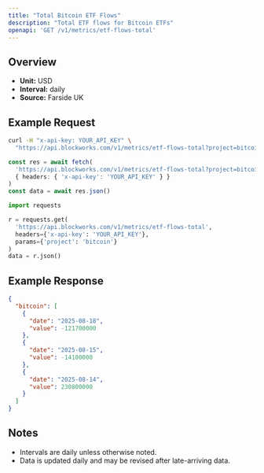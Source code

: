 ```yaml
---
title: "Total Bitcoin ETF Flows"
description: "Total ETF flows for Bitcoin ETFs"
openapi: 'GET /v1/metrics/etf-flows-total'
---
```


## Overview

- **Unit:** USD
- **Interval:** daily
- **Source:** Farside UK

## Example Request

<CodeGroup>

```bash cURL
curl -H "x-api-key: YOUR_API_KEY" \
  "https://api.blockworks.com/v1/metrics/etf-flows-total?project=bitcoin"
```

```typescript TypeScript
const res = await fetch(
  'https://api.blockworks.com/v1/metrics/etf-flows-total?project=bitcoin',
  { headers: { 'x-api-key': 'YOUR_API_KEY' } }
)
const data = await res.json()
```

```python Python
import requests

r = requests.get(
  'https://api.blockworks.com/v1/metrics/etf-flows-total',
  headers={'x-api-key': 'YOUR_API_KEY'},
  params={'project': 'bitcoin'}
)
data = r.json()
```

</CodeGroup>

## Example Response

```json
{
  "bitcoin": [
    {
      "date": "2025-08-18",
      "value": -121700000
    },
    {
      "date": "2025-08-15",
      "value": -14100000
    },
    {
      "date": "2025-08-14",
      "value": 230800000
    }
  ]
}
```

## Notes
- Intervals are daily unless otherwise noted.
- Data is updated daily and may be revised after late-arriving data.
